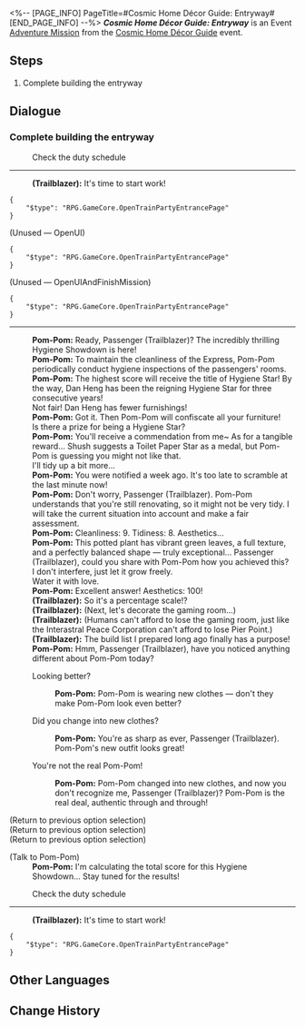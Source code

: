 <%-- [PAGE_INFO]
PageTitle=#Cosmic Home Décor Guide: Entryway#
[END_PAGE_INFO] --%>
{{Stub|Dialogue.}}
{{Mission Infobox
|id            = 8027115
|title         = 
|image         = <!--Mission Cosmic Home Décor Guide Entryway.png-->
|type          = Adventure
|event_name    = Cosmic Home Décor Guide
|chapter       = Cosmic Home Décor Guide
|requirements  = [[Adventure Mission]] ''[[Cosmic Home Décor Guide: Bedroom]]'' completed
|summary       = <!--official mission summary from Fate's Atlas-->
|characters    = Pom-Pom; Trailblazer
|startLocation = [[Astral Express]] - [[Party Car]]
|world         = Astral Express
|area          = Party Car
|prev          = Cosmic Home Décor Guide: Bedroom
|next          = 
|rewards       = 
}}
'''''Cosmic Home Décor Guide: Entryway''''' is an Event [[Adventure Mission]] from the [[Cosmic Home Décor Guide]] event.

==Steps==
# Complete building the entryway

<!--
==Gameplay Notes==

--><!--
==Trial Character==

-->
==Dialogue==
{{Stub Dialogue}}
===Complete building the entryway{{subst:void|<!--802711502-->}}===
{{Mission Description|type=adventure|location=Party Car|An entryway area might be tiny, but it presents the first impression people have of your room.}}
{{Dialogue Start}}

:{{DIcon|Travel Log}} Check the duty schedule
----
:'''(Trailblazer):''' It's time to start work!
<pre>{
	"$type": "RPG.GameCore.OpenTrainPartyEntrancePage"
}</pre>

;(Unused &mdash; OpenUI)
<pre>{
	"$type": "RPG.GameCore.OpenTrainPartyEntrancePage"
}</pre>

;(Unused &mdash; OpenUIAndFinishMission)
<pre>{
	"$type": "RPG.GameCore.OpenTrainPartyEntrancePage"
}</pre>
----
:'''Pom-Pom:''' Ready, Passenger (Trailblazer)? The incredibly thrilling Hygiene Showdown is here!
:'''Pom-Pom:''' To maintain the cleanliness of the Express, Pom-Pom periodically conduct hygiene inspections of the passengers' rooms.
:'''Pom-Pom:''' The highest score will receive the title of Hygiene Star! By the way, Dan Heng has been the reigning Hygiene Star for three consecutive years!
:Not fair! Dan Heng has fewer furnishings!
:'''Pom-Pom:''' Got it. Then Pom-Pom will confiscate all your furniture!
:Is there a prize for being a Hygiene Star?
:'''Pom-Pom:''' You'll receive a commendation from me~ As for a tangible reward... Shush suggests a Toilet Paper Star as a medal, but Pom-Pom is guessing you might not like that.
:I'll tidy up a bit more...
:'''Pom-Pom:''' You were notified a week ago. It's too late to scramble at the last minute now!
:'''Pom-Pom:''' Don't worry, Passenger (Trailblazer). Pom-Pom understands that you're still renovating, so it might not be very tidy. I will take the current situation into account and make a fair assessment.
:'''Pom-Pom:''' Cleanliness: 9. Tidiness: 8. Aesthetics...
:'''Pom-Pom:''' This potted plant has vibrant green leaves, a full texture, and a perfectly balanced shape &mdash; truly exceptional... Passenger (Trailblazer), could you share with Pom-Pom how you achieved this?
:I don't interfere, just let it grow freely.
:Water it with love.
:'''Pom-Pom:''' Excellent answer! Aesthetics: 100!
:'''(Trailblazer):''' So it's a percentage scale!?
:'''(Trailblazer):''' (Next, let's decorate the gaming room...)
:'''(Trailblazer):''' (Humans can't afford to lose the gaming room, just like the Interastral Peace Corporation can't afford to lose Pier Point.)
:'''(Trailblazer):''' The build list I prepared long ago finally has a purpose!
:'''Pom-Pom:''' Hmm, Passenger (Trailblazer), have you noticed anything different about Pom-Pom today?
:{{DIcon|Arrow}} Looking better?
::'''Pom-Pom:''' Pom-Pom is wearing new clothes &mdash; don't they make Pom-Pom look even better?
:{{DIcon|Arrow}} Did you change into new clothes?
::'''Pom-Pom:''' You're as sharp as ever, Passenger (Trailblazer). Pom-Pom's new outfit looks great!
:{{DIcon|Arrow}} You're not the real Pom-Pom!
::'''Pom-Pom:''' Pom-Pom changed into new clothes, and now you don't recognize me, Passenger (Trailblazer)? Pom-Pom is the real deal, authentic through and through!
;(Return to previous option selection)
;(Return to previous option selection)
;(Return to previous option selection)

;(Talk to Pom-Pom)
:'''Pom-Pom:''' I'm calculating the total score for this Hygiene Showdown... Stay tuned for the results!

:{{DIcon|Travel Log}} Check the duty schedule
----
:'''(Trailblazer):''' It's time to start work!
<pre>{
	"$type": "RPG.GameCore.OpenTrainPartyEntrancePage"
}</pre>
{{Dialogue End}}

==Other Languages==
{{Other Languages
|en   = Cosmic Home Décor Guide: Entryway
|zhs  = 宇宙家装指南：玄关篇
|zht  = 宇宙家裝指南：玄關篇
|ja   = コズミック・ハウジングガイド：玄関
|ko   = 우주 인테리어 가이드: 현관편
|es   = Guía de decoración galáctica: recibidor
|fr   = Guide de décoration cosmique&nbsp;: Entrée
|ru   = Идеи декора для космического дома: Прихожая
|th   = คู่มือแต่งบ้านแห่งจักรวาล: ห้องโถง
|vi   = Hướng Dẫn Trang Trí Nhà Vũ Trụ: Tiền Sảnh
|de   = Leitfaden für galaktisches Heimdekor: Eingangsbereich
|id   = Panduan Dekorasi Rumah Alam Semesta: Foyer
|pt   = Guia de Decoração Cósmica: Entrada
}}

==Change History==
{{Change History|2.7}}
